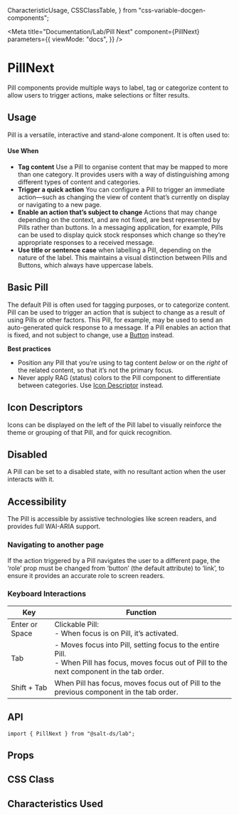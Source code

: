   CharacteristicUsage,
  CSSClassTable,
} from "css-variable-docgen-components";

<Meta
  title="Documentation/Lab/Pill Next"
  component={PillNext}
  parameters={{
    viewMode: "docs",
  }}
/>

# PillNext

Pill components provide multiple ways to label, tag or categorize content to
allow users to trigger actions, make selections or filter results.

## Usage

Pill is a versatile, interactive and stand-alone component. It is often used to:

#### Use When

- **Tag content**
  Use a Pill to organise content that may be mapped to more than one category. It
  provides users with a way of distinguishing among different types of content and
  categories.
- **Trigger a quick action**
  You can configure a Pill to trigger an immediate action—such as changing the view
  of content that’s currently on display or navigating to a new page.
- **Enable an action that’s subject to change**
  Actions that may change depending on the context, and are not fixed, are best
  represented by Pills rather than buttons. In a messaging application, for example,
  Pills can be used to display quick stock responses which change so they’re appropriate
  responses to a received message.
- **Use title or sentence case** when labelling a Pill, depending on the nature of
  the label. This maintains a visual distinction between Pills and Buttons,
  which always have uppercase labels.

## Basic Pill

The default Pill is often used for tagging purposes, or to categorize content. Pill can be used to trigger an action that is subject to change as a result of using Pills or other factors. This Pill, for example, may be used to send an auto-generated quick response to a message. If a Pill enables an action that is fixed, and not subject to change, use a [Button](/?path=/docs/documentation-core-button--page) instead.

**Best practices**

- Position any Pill that you’re using to tag content _below_ or on the _right_
  of the related content, so that it’s not the primary focus.
- Never apply RAG (status) colors to the Pill component to differentiate between
  categories. Use [Icon Descriptor](/?path=/docs/documentation-icons-icon--page) instead.

<Canvas>
  <Story id="lab-pill-next--default" />
</Canvas>

## Icon Descriptors

Icons can be displayed on the left of the Pill label to visually
reinforce the theme or grouping of that Pill, and for quick recognition.

<Canvas>
  <Story id="lab-pill-next--icon" />
</Canvas>

## Disabled

A Pill can be set to a disabled state, with no resultant action when the user
interacts with it.

<Canvas>
  <Story id="lab-pill-next--disabled" />
</Canvas>

## Accessibility

The Pill is accessible by assistive technologies like screen readers, and
provides full WAI-ARIA support.

### Navigating to another page

If the action triggered by a Pill navigates the user to a different page, the
‘role’ prop must be changed from ‘button’ (the default attribute) to ‘link’, to
ensure it provides an accurate role to screen readers.

### Keyboard Interactions

| Key            | Function                                                                                                                                               |
| -------------- | ------------------------------------------------------------------------------------------------------------------------------------------------------ |
| Enter or Space | Clickable Pill:<br /> - When focus is on Pill, it’s activated.                                                                                         |
| Tab            | - Moves focus into Pill, setting focus to the entire Pill.<br/> - When Pill has focus, moves focus out of Pill to the next component in the tab order. |
| Shift + Tab    | When Pill has focus, moves focus out of Pill to the previous component in the tab order.                                                               |

## API

```
import { PillNext } from "@salt-ds/lab";
```

## Props

<ArgsTable of={PillNext} />

## CSS Class

<CSSClassTable of={PillNext} />

## Characteristics Used

<CharacteristicUsage of={PillNext} />
